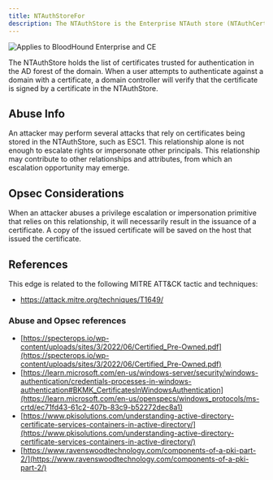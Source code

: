 ```yaml
---
title: NTAuthStoreFor
description: The NTAuthStore is the Enterprise NTAuth store (NTAuthCertificates object) for the AD forest of the domain node. 
---
```


<img noZoom src="/assets/enterprise-AND-community-edition-pill-tag.svg" alt="Applies to BloodHound Enterprise and CE"/>


The NTAuthStore holds the list of certificates trusted for authentication in the AD forest of the domain. When a user attempts to authenticate against a domain with a certificate, a domain controller will verify that the certificate is signed by a certificate in the NTAuthStore.

Abuse Info[](#h_01HPHZJSTFS46D4BFVYAB25KTE)
-------------------------------------------

An attacker may perform several attacks that rely on certificates being stored in the NTAuthStore, such as ESC1. This relationship alone is not enough to escalate rights or impersonate other principals. This relationship may contribute to other relationships and attributes, from which an escalation opportunity may emerge.

Opsec Considerations[](#heading-2)
----------------------------------

When an attacker abuses a privilege escalation or impersonation primitive that relies on this relationship, it will necessarily result in the issuance of a certificate. A copy of the issued certificate will be saved on the host that issued the certificate.

References[](#heading-3)
------------------------

This edge is related to the following MITRE ATT&CK tactic and techniques:

* https://attack.mitre.org/techniques/T1649/

### Abuse and Opsec references

* [https://specterops.io/wp-content/uploads/sites/3/2022/06/Certified_Pre-Owned.pdf](https://specterops.io/wp-content/uploads/sites/3/2022/06/Certified_Pre-Owned.pdf)
* [https://learn.microsoft.com/en-us/windows-server/security/windows-authentication/credentials-processes-in-windows-authentication#BKMK_CertificatesInWindowsAuthentication](https://learn.microsoft.com/en-us/openspecs/windows_protocols/ms-crtd/ec71fd43-61c2-407b-83c9-b52272dec8a1)
* [https://www.pkisolutions.com/understanding-active-directory-certificate-services-containers-in-active-directory/](https://www.pkisolutions.com/understanding-active-directory-certificate-services-containers-in-active-directory/)
* [https://www.ravenswoodtechnology.com/components-of-a-pki-part-2/](https://www.ravenswoodtechnology.com/components-of-a-pki-part-2/)

